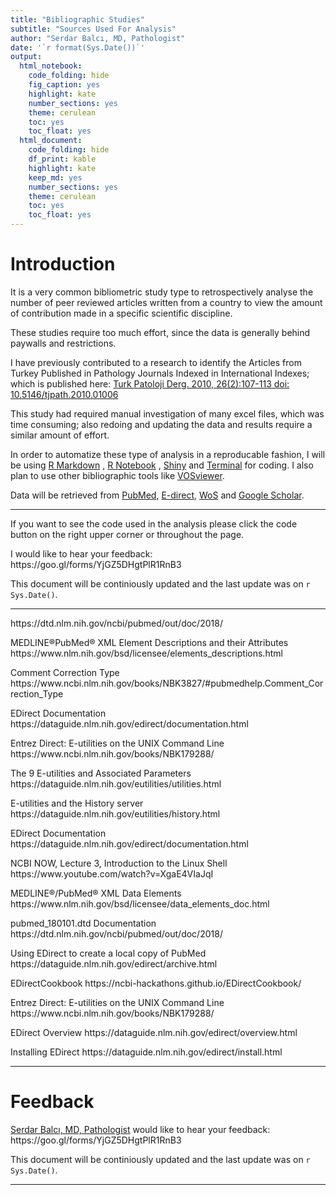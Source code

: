 ```yaml
---
title: "Bibliographic Studies"
subtitle: "Sources Used For Analysis"
author: "Serdar Balcı, MD, Pathologist"
date: '`r format(Sys.Date())`'
output: 
  html_notebook: 
    code_folding: hide
    fig_caption: yes
    highlight: kate
    number_sections: yes
    theme: cerulean
    toc: yes
    toc_float: yes
  html_document: 
    code_folding: hide
    df_print: kable
    highlight: kate
    keep_md: yes
    number_sections: yes
    theme: cerulean
    toc: yes
    toc_float: yes
---
```


# Introduction

It is a very common bibliometric study type to retrospectively analyse the number of peer reviewed articles written from a country to view the amount of contribution made in a specific scientific discipline.

These studies require too much effort, since the data is generally behind paywalls and restrictions.

I have previously contributed to a research to identify the Articles from Turkey Published in Pathology Journals Indexed in International Indexes; which is published here: [Turk Patoloji Derg. 2010, 26(2):107-113 doi: 10.5146/tjpath.2010.01006](http://www.turkjpath.org/summary_en.php3?id=1423) 

This study had required manual investigation of many excel files, which was time consuming; also redoing and updating the data and results require a similar amount of effort.

In order to automatize these type of analysis in a reproducable fashion, 
I will be using
<!-- list of analysis tools -->
[R Markdown](https://rmarkdown.rstudio.com/)
,
[R Notebook](https://rmarkdown.rstudio.com/r_notebooks.html)
,
[Shiny](https://shiny.rstudio.com/)
and
[Terminal](https://en.0wikipedia.org/wiki/Terminal_(macOS))
for coding. 
I also plan to use other bibliographic tools like
[VOSviewer](http://www.vosviewer.com/).

Data will be retrieved from 
[PubMed](https://www.ncbi.nlm.nih.gov/pubmed), 
[E-direct](https://dataguide.nlm.nih.gov/edirect/overview.html),
[WoS](www.webofknowledge.com/)
and
[Google Scholar](https://scholar.google.com).



---

If you want to see the code used in the analysis please click the code button on the right upper corner or throughout the page. 

I would like to hear your feedback: https://goo.gl/forms/YjGZ5DHgtPlR1RnB3

This document will be continiously updated and the last update was on `r Sys.Date()`.

---

https://dtd.nlm.nih.gov/ncbi/pubmed/out/doc/2018/


MEDLINE®PubMed® XML Element Descriptions and their Attributes
https://www.nlm.nih.gov/bsd/licensee/elements_descriptions.html

Comment Correction Type
https://www.ncbi.nlm.nih.gov/books/NBK3827/#pubmedhelp.Comment_Correction_Type

EDirect Documentation
https://dataguide.nlm.nih.gov/edirect/documentation.html

Entrez Direct: E-utilities on the UNIX Command Line
https://www.ncbi.nlm.nih.gov/books/NBK179288/

The 9 E-utilities and Associated Parameters
https://dataguide.nlm.nih.gov/eutilities/utilities.html

E-utilities and the History server
https://dataguide.nlm.nih.gov/eutilities/history.html

EDirect Documentation
https://dataguide.nlm.nih.gov/edirect/documentation.html

NCBI NOW, Lecture 3, Introduction to the Linux Shell
https://www.youtube.com/watch?v=XgaE4VIaJqI

MEDLINE®/PubMed® XML Data Elements
https://www.nlm.nih.gov/bsd/licensee/data_elements_doc.html

pubmed_180101.dtd Documentation
https://dtd.nlm.nih.gov/ncbi/pubmed/out/doc/2018/

Using EDirect to create a local copy of PubMed
https://dataguide.nlm.nih.gov/edirect/archive.html

EDirectCookbook
https://ncbi-hackathons.github.io/EDirectCookbook/

Entrez Direct: E-utilities on the UNIX Command Line
https://www.ncbi.nlm.nih.gov/books/NBK179288/

EDirect Overview
https://dataguide.nlm.nih.gov/edirect/overview.html

Installing EDirect
https://dataguide.nlm.nih.gov/edirect/install.html





---


# Feedback

[Serdar Balcı, MD, Pathologist](https://github.com/sbalci) would like to hear your feedback: https://goo.gl/forms/YjGZ5DHgtPlR1RnB3

This document will be continiously updated and the last update was on `r Sys.Date()`.

---